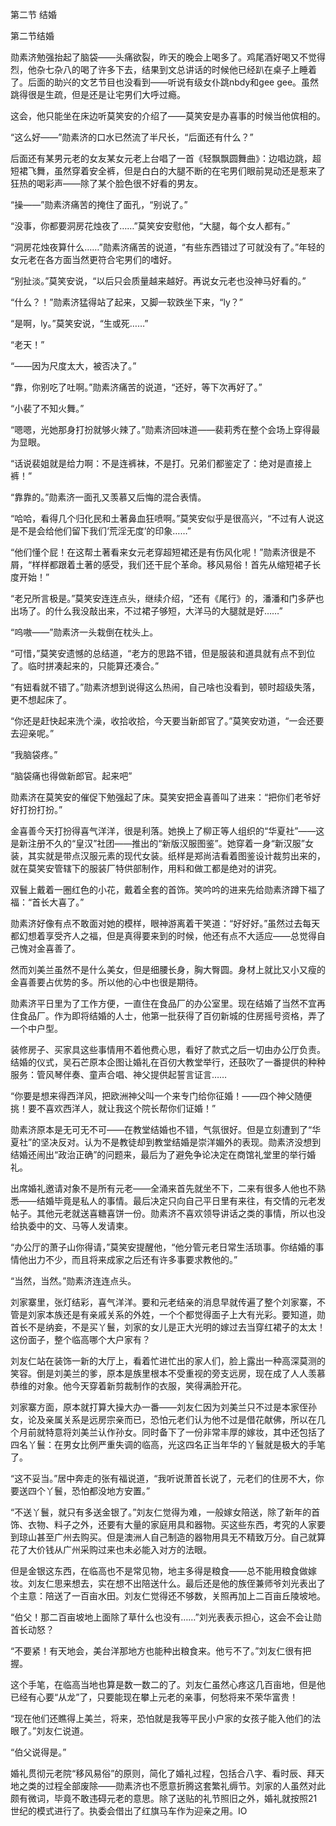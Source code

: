 

第二节 结婚

第二节结婚

勋素济勉强抬起了脑袋――头痛欲裂，昨天的晚会上喝多了。鸡尾酒好喝又不觉得烈，他杂七杂八的喝了许多下去，结果到文总讲话的时候他已经趴在桌子上睡着了。后面的助兴的文艺节目也没看到――听说有级女仆跳nbdy和gee gee。虽然跳得很是生疏，但是还是让宅男们大呼过瘾。

这会，他只能坐在床边听莫笑安的介绍了――莫笑安是办喜事的时候当他傧相的。

“这么好――”勋素济的口水已然流了半尺长，“后面还有什么？”

后面还有某男元老的女友某女元老上台唱了一首《轻飘飘圆舞曲》：边唱边跳，超短裙飞舞，虽然穿着安全裤，但是白白的大腿不断的在宅男们眼前晃动还是惹来了狂热的喝彩声――除了某个脸色很不好看的男友。

“操――”勋素济痛苦的掩住了面孔，“别说了。”

“没事，你都要洞房花烛夜了……”莫笑安安慰他，“大腿，每个女人都有。”

“洞房花烛夜算什么……”勋素济痛苦的说道，“有些东西错过了可就没有了。”年轻的女元老在各方面当然更符合宅男们的嗜好。

“别扯淡。”莫笑安说，“以后只会质量越来越好。再说女元老也没神马好看的。”

“什么？！”勋素济猛得站了起来，又脚一软跌坐下来，“ly？”

“是啊，ly。”莫笑安说，“生或死……”

“老天！”

“――因为尺度太大，被否决了。”

“靠，你别吃了吐啊。”勋素济痛苦的说道，“还好，等下次再好了。”

“小裴了不知火舞。”

“嗯嗯，光她那身打扮就够火辣了。”勋素济回味道――裴莉秀在整个会场上穿得最为显眼。

“话说裴姐就是给力啊：不是连裤袜，不是打。兄弟们都鉴定了：绝对是直接上裤！”

“靠靠的。”勋素济一面孔又羡慕又后悔的混合表情。

“哈哈，看得几个归化民和土著鼻血狂喷啊。”莫笑安似乎是很高兴，“不过有人说这是不是会给他们留下我们‘荒淫无度’的印象……”

“他们懂个屁！在这帮土著看来女元老穿超短裙还是有伤风化呢！”勋素济很是不屑，“样样都跟着土著的感受，我们还干屁个革命。移风易俗！首先从缩短裙子长度开始！”

“老兄所言极是。”莫笑安连连点头，继续介绍，“还有《尾行》的，潘潘和门多萨也出场了。的什么我没敲出来，不过裙子够短，大洋马的大腿就是好……”

“呜嗷――”勋素济一头栽倒在枕头上。

“可惜，”莫笑安遗憾的总结道，“老方的思路不错，但是服装和道具就有点不到位了。临时拼凑起来的，只能算还凑合。”

“有妞看就不错了。”勋素济想到说得这么热闹，自己啥也没看到，顿时超级失落，更不想起床了。

“你还是赶快起来洗个澡，收拾收拾，今天要当新郎官了。”莫笑安劝道，“一会还要去迎亲呢。”

“我脑袋疼。”

“脑袋痛也得做新郎官。起来吧”

勋素济在莫笑安的催促下勉强起了床。莫笑安把金喜善叫了进来：“把你们老爷好好打扮打扮。”

金喜善今天打扮得喜气洋洋，很是利落。她换上了柳正等人组织的“华夏社”――这是新注册不久的“皇汉”社团――推出的“新版汉服图鉴”。她穿着一身“新汉服”女装，其实就是带点汉服元素的现代女装。纸样是郑尚洁看着图鉴设计裁剪出来的，就在莫笑安管辖下的服装厂特供部制作，用料和做工都是绝对的讲究。

双鬟上戴着一圈红色的小花，戴着全套的首饰。笑吟吟的进来先给勋素济蹲下福了福：“首长大喜了。”

勋素济好像有点不敢面对她的模样，眼神游离着干笑道：“好好好。”虽然过去每天都幻想着享受齐人之福，但是真得要来到的时候，他还有点不大适应――总觉得自己愧对金喜善了。

然而刘美兰虽然不是什么美女，但是细腰长身，胸大臀圆。身材上就比又小又瘦的金喜善要占优势的多。所以他的心中也很是期待。

勋素济平日里为了工作方便，一直住在食品厂的办公室里。现在结婚了当然不宜再住食品厂。作为即将结婚的人士，他第一批获得了百仞新城的住房摇号资格，弄了一个中户型。

装修房子、买家具这些事情用不着他费心思，看好了款式之后一切由办公厅负责。结婚的仪式，吴石芒原本企图让婚礼在百仞大教堂举行，还鼓吹了一番提供的种种服务：管风琴伴奏、童声合唱、神父提供起誓言证言……

“你要是想来得西洋风，把欧洲神父叫一个来专门给你征婚！――四个神父随便挑！要不喜欢西洋人，就让我这个院长帮你们证婚！”

勋素济原本是无可无不可――在教堂结婚也不错，气氛很好。但是立刻遭到了“华夏社”的坚决反对。认为不是教徒却到教堂结婚是崇洋媚外的表现。勋素济没想到结婚还闹出“政治正确”的问题来，最后为了避免争论决定在商馆礼堂里的举行婚礼。

出席婚礼邀请对象不是所有元老――全涌来首先就坐不下，二来有很多人他也不熟悉――结婚毕竟是私人的事情。最后决定只向自己平日里有来往，有交情的元老发帖子。其他元老就送喜糖喜饼一份。勋素济不喜欢领导讲话之类的事情，所以也没给执委中的文、马等人发请柬。

“办公厅的萧子山你得请，”莫笑安提醒他，“他分管元老日常生活琐事。你结婚的事情他出力不少，而且将来成家之后还有许多事要求教他的。”

“当然，当然。”勋素济连连点头。

刘家寨里，张灯结彩，喜气洋洋。要和元老结亲的消息早就传遍了整个刘家寨，不管是刘家本族还是有亲戚关系的外姓，一个个都觉得面子上大有光彩。要知道，勋首长不是纳妾，不是买丫鬟，刘家的女儿是正大光明的嫁过去当穿红裙子的太太！这份面子，整个临高哪个大户家有？

刘友仁站在装饰一新的大厅上，看着忙进忙出的家人们，脸上露出一种高深莫测的笑容。倒是刘美兰的爹，原本是族里根本不受重视的旁支远房，现在成了人人羡慕恭维的对象。他今天穿着新剪裁制作的衣服，笑得满脸开花。

刘家寨方面，原本就打算大操大办一番――刘友仁因为刘美兰只不过是本家侄孙女，论及亲属关系是远房宗亲而已，恐怕元老们认为他不过是借花献佛，所以在几个月前就特意将刘美兰认作孙女。同时备下了一份非常丰厚的嫁妆，其中还包括了四名丫鬟：在男女比例严重失调的临高，光这四名正当年华的丫鬟就是极大的手笔了。

“这不妥当。”居中奔走的张有福说道，“我听说萧首长说了，元老们的住房不大，你要送四个丫鬟，恐怕都没地方安置。”

“不送丫鬟，就只有多送金银了。”刘友仁觉得为难，一般嫁女陪送，除了新年的首饰、衣物、料子之外，还要有大量的家庭用具和器物。买这些东西，考究的人家要到琼山甚至广州去购买。但是澳洲人自己制造的器物用具无不精致万分。自己就算花了大价钱从广州采购过来也未必能入对方的法眼。

但是金银这东西，在临高也不是常见物，地主多得是粮食――总不能用粮食做嫁妆。刘友仁思来想去，实在想不出陪送什么。最后还是他的族侄兼师爷刘光表出了个主意：陪送了一百亩水田。刘友仁觉得还不够数，关照再加上二百亩丘陵坡地。

“伯父！那二百亩坡地上面除了草什么也没有……”刘光表表示担心，这会不会让勋首长动怒？

“不要紧！有天地会，美台洋那地方也能种出粮食来。他亏不了。”刘友仁很有把握。

这个手笔，在临高当地也算是数一数二的了。刘友仁虽然心疼这几百亩地，但是他已经有心要“从龙”了，只要能现在攀上元老的亲事，何愁将来不荣华富贵！

“现在他们还瞧得上美兰，将来，恐怕就是我等平民小户家的女孩子能入他们的法眼了。”刘友仁说道。

“伯父说得是。”

婚礼贯彻元老院“移风易俗”的原则，简化了婚礼过程，包括合八字、看时辰、拜天地之类的过程全部废除――勋素济也不愿意折腾这套繁礼缛节。刘家的人虽然对此颇有微词，毕竟不敢违碍元老的意思。除了送贴的礼节照旧之外，婚礼就按照21世纪的模式进行了。执委会借出了红旗马车作为迎亲之用。IO

